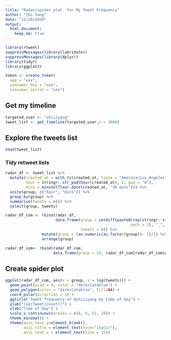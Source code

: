 ```yaml
---
title: "Radar/spider plot  for My Tweet Frequency"
author: "Zhi Yang"
date: "12/20/2019"
output: 
  html_document:
    keep_md: true
---
```

  
```r
library(rtweet)
suppressMessages(library(lubridate))
suppressMessages(library(dplyr))
library(tidyr)
library(ggplot2)
```


```r
token <- create_token(
  app = "xxx",
  consumer_key = "xxx",
  consumer_secret = "xxx")
```


## Get my timeline
```r
targeted_user <- "zhiiiyang"
tweet_list <- get_timeline(targeted_user,n = 3000)
```

## Explore the tweets list 
```r
head(tweet_list)
```

### Tidy retweet lists
```r
radar_df <- tweet_list %>%
  mutate(created_at = with_tz(created_at, tzone = "America/Los_Angeles"), 
         hour = stringr::str_pad(hour(created_at), 2, pad = "0"),
         mins = minute(floor_date(created_at, "30 mins"))) %>% 
  unite(group, c("hour", "mins")) %>% 
  group_by(group) %>%
  summarise(tweets = n()) %>%
  select(group, tweets)

radar_df_com <- rbind(radar_df, 
                      data.frame(group = setdiff(paste0(rep(stringr::str_pad(0:23, 2, pad="0"), 
                                                       each = 2), "_", c(0,30)), radar_df$group),
                                 tweets = 0)) %>%
                mutate(group = (as.numeric(as.factor(group))- 1)/2) %>%
                arrange(group)

radar_df_com<- rbind(radar_df_com, 
                     data.frame(group = 24, radar_df_com[radar_df_com$group==0, "tweets"]))

```

## Create spider plot 
```r
ggplot(radar_df_com, aes(x = group, y = log(tweets))) +
  geom_point(size = 4, color = "darkslateblue") +
  geom_polygon(color = "darkslateblue", fill=NA) + 
  coord_polar(direction = 1) +
  ggtitle("Tweet frequency of @zhiiiyang by time of day") +
  ylab("log(Tweet(count))") +
  xlab("Time of Day") +
  scale_x_continuous(breaks = c(0, 6, 12, 18)) + 
  theme_minimal() +
  theme(axis.text.y=element_blank(),
        axis.title = element_text(face="italic"),
        axis.text.x = element_text(size = 15)) 
```